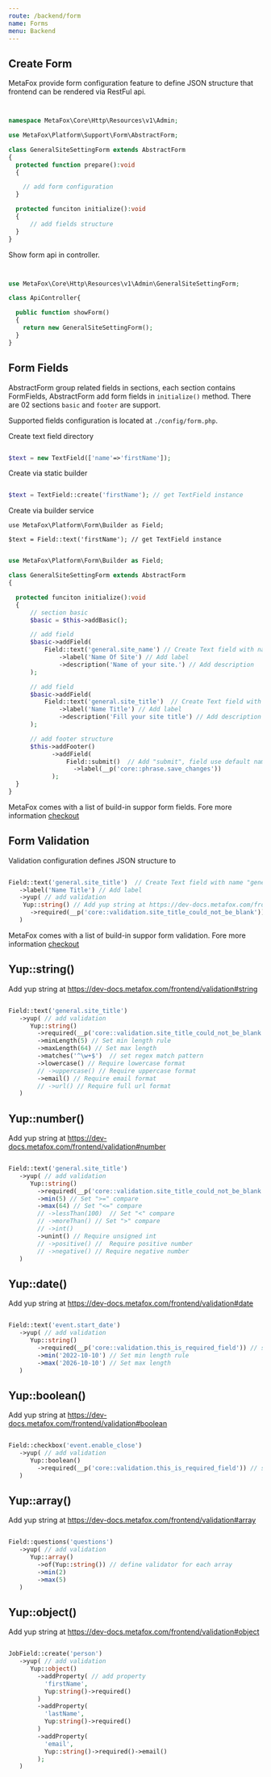 ```yaml
---
route: /backend/form
name: Forms
menu: Backend
---
```


## Create Form

MetaFox provide form configuration feature to define JSON structure that frontend can be rendered via RestFul api.

```php


namespace MetaFox\Core\Http\Resources\v1\Admin;

use MetaFox\Platform\Support\Form\AbstractForm;

class GeneralSiteSettingForm extends AbstractForm
{
  protected function prepare():void
  {

    // add form configuration
  }

  protected funciton initialize():void
  {
      // add fields structure
  }
}
```

Show form api in controller.

```php


use MetaFox\Core\Http\Resources\v1\Admin\GeneralSiteSettingForm;

class ApiController{

  public function showForm()
  {
    return new GeneralSiteSettingForm();
  }
}

```

## Form Fields

AbstractForm group related fields in sections, each section contains FormFields, AbstractForm add form fields in `initialize()` method. There are 02 sections
`basic` and `footer` are support.

Supported fields configuration is located at `./config/form.php`.

Create text field directory

```php

$text = new TextField(['name'=>'firstName']);

```

Create via static builder

```php

$text = TextField::create('firstName'); // get TextField instance

```

Create via builder service

```
use MetaFox\Platform\Form\Builder as Field;

$text = Field::text('firstName'); // get TextField instance
```

```php

use MetaFox\Platform\Form\Builder as Field;

class GeneralSiteSettingForm extends AbstractForm
{

  protected funciton initialize():void
  {
      // section basic
      $basic = $this->addBasic();

      // add field
      $basic->addField(
          Field::text('general.site_name') // Create Text field with name "general.site_name"
              ->label('Name Of Site') // Add label
              ->description('Name of your site.') // Add description
      );

      // add field
      $basic->addField(
          Field::text('general.site_title')  // Create Text field with name "general.site_title"
              ->label('Name Title') // Add label
              ->description('Fill your site title') // Add description
      );

      // add footer structure
      $this->addFooter()
            ->addField(
                Field::submit()  // Add "submit", field use default name="_submit"
                  ->label(__p('core::phrase.save_changes'))
            );
  }
}
```

MetaFox comes with a list of build-in suppor form fields. Fore more information [checkout](/php-api/namespaces/metafox-platform-support-form-field.html)

## Form Validation

Validation configuration defines JSON structure to

```php

Field::text('general.site_title')  // Create Text field with name "general.site_title"
   ->label('Name Title') // Add label
   ->yup( // add validation
    Yup::string() // Add yup string at https://dev-docs.metafox.com/frontend/validation#string
      ->required(__p('core::validation.site_title_could_not_be_blank')) // set required
   )
```

MetaFox comes with a list of build-in suppor form validation. Fore more information [checkout](/php-api/namespaces/metafox-platform-yup.html)

## Yup::string()

Add yup string at https://dev-docs.metafox.com/frontend/validation#string

```php

Field::text('general.site_title')
   ->yup( // add validation
      Yup::string()
        ->required(__p('core::validation.site_title_could_not_be_blank')) // set required
        ->minLength(5) // Set min length rule
        ->maxLength(64) // Set max length
        ->matches('^\w+$')  // set regex match pattern
        ->lowercase() // Require lowercase format
        // ->uppercase() // Require uppercase format
        ->email() // Require email format
        // ->url() // Require full url format
   )
```

## Yup::number()

Add yup string at https://dev-docs.metafox.com/frontend/validation#number

```php

Field::text('general.site_title')
   ->yup( // add validation
      Yup::string()
        ->required(__p('core::validation.site_title_could_not_be_blank')) // set required
        ->min(5) // Set ">=" compare
        ->max(64) // Set "<=" compare
        // ->lessThan(100)  // Set "<" compare
        // ->moreThan() // Set ">" compare
        // ->int()
        ->unint() // Require unsigned int
        // ->positive() //  Require positive number
        // ->negative() // Require negative number
   )
```

## Yup::date()

Add yup string at https://dev-docs.metafox.com/frontend/validation#date

```php

Field::text('event.start_date')
   ->yup( // add validation
      Yup::string()
        ->required(__p('core::validation.this_is_required_field')) // set required
        ->min('2022-10-10') // Set min length rule
        ->max('2026-10-10') // Set max length
   )
```

## Yup::boolean()

Add yup string at https://dev-docs.metafox.com/frontend/validation#boolean

```php

Field::checkbox('event.enable_close')
   ->yup( // add validation
      Yup::boolean()
        ->required(__p('core::validation.this_is_required_field')) // set required
   )
```

## Yup::array()

Add yup string at https://dev-docs.metafox.com/frontend/validation#array

```php

Field::questions('questions')
   ->yup( // add validation
      Yup::array()
        ->of(Yup::string()) // define validator for each array
        ->min(2)
        ->max(5)
   )
```

## Yup::object()

Add yup string at https://dev-docs.metafox.com/frontend/validation#object

```php

JobField::create('person')
   ->yup( // add validation
      Yup::object()
        ->addProperty( // add property
          'firstName',
          Yup:string()->required()
        )
        ->addProperty(
          'lastName',
          Yup:string()->required()
        )
        ->addProperty(
          'email',
          Yup::string()->required()->email()
        );
   )
```
